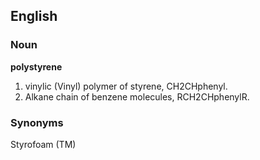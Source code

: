 ==English==
=== Noun ===
'''polystyrene'''
# vinylic (Vinyl) polymer of styrene, CH2CHphenyl.
# Alkane chain of benzene molecules, RCH2CHphenylR.

=== Synonyms ===

Styrofoam (TM)